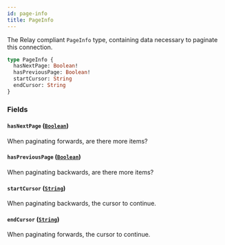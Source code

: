 ```yaml
---
id: page-info
title: PageInfo
---
```


The Relay compliant `PageInfo` type, containing data necessary to paginate this connection.

```graphql
type PageInfo {
  hasNextPage: Boolean!
  hasPreviousPage: Boolean!
  startCursor: String
  endCursor: String
}
```

### Fields

#### `hasNextPage` ([`Boolean`](../../../developer/api-reference/scalars/boolean))

When paginating forwards, are there more items?

#### `hasPreviousPage` ([`Boolean`](../../../developer/api-reference/scalars/boolean))

When paginating backwards, are there more items?

#### `startCursor` ([`String`](../../../developer/api-reference/scalars/string))

When paginating backwards, the cursor to continue.

#### `endCursor` ([`String`](../../../developer/api-reference/scalars/string))

When paginating forwards, the cursor to continue.
